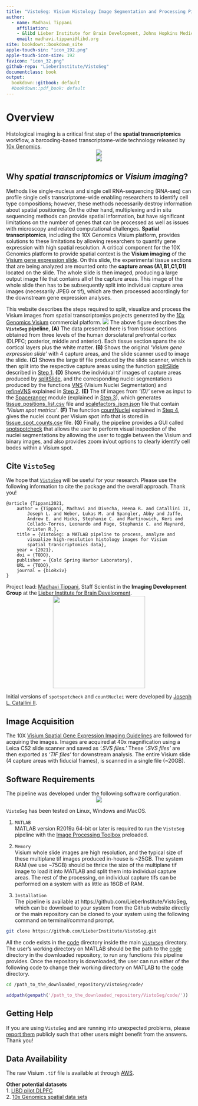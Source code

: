 ```yaml
---
title: "VistoSeg: Visium Histology Image Segmentation and Processing Pipeline"
author:
  - name: Madhavi Tippani
    affiliation:
    - &libd Lieber Institute for Brain Development, Johns Hopkins Medical Campus
    email: madhavi.tippani@libd.org
site: bookdown::bookdown_site
apple-touch-sin: "icon_192.png"
apple-touch-icon-size: 192
favicon: "icon_32.png"
github-repo: "LieberInstitute/VistoSeg"
documentclass: book
output:
  bookdown::gitbook: default
  #bookdown::pdf_book: default
---
```


# Overview {-}

Histological imaging is a critical first step of the **spatial transcriptomics** workflow, a barcoding-based transcriptome-wide technology released by [10x Genomics](https://www.10xgenomics.com).
<center>
![](images/visium_imaging.png) 
</center>
<center>
![](images/visium_spot.png)
</center>

## Why *spatial transcriptomics* or *Visium imaging*? {-}

Methods like single-nucleus and single cell RNA-sequencing (RNA-seq) can profile single cells transcriptome-wide enabling researchers to identify cell type compositions; however, these methods necessarily destroy information about spatial positioning. On the other hand, multiplexing and in situ sequencing methods can provide spatial information, but have significant limitations on the number of genes that can be processed as well as issues with microscopy and related computational challenges. **Spatial transcriptomics**, including the 10X Genomics Visium platform, provides solutions to these limitations by allowing researchers to quantify gene expression with high spatial resolution.  A critical component for the 10X Genomics platform to provide spatial context is the **Visium imaging** of the [Visium gene expression slide](https://www.10xgenomics.com/products/spatial-gene-expression). On this slide, the experimental tissue sections that are being analyzed are mounted onto the **capture areas (A1,B1,C1,D1)** located on the slide. The whole slide is then imaged, producing a large output image file that contains all of the capture areas. This image of the whole slide then has to be subsequently split into individual capture area images (necessarily JPEG or tif), which are then processed accordingly for the downstream gene expression analyses.

This website describes the steps required to split, visualize and process the Visium images from spatial transcriptomics projects generated by the [10x Genomics Visium](https://www.10xgenomics.com/spatial-transcriptomics) commercial platform.
\centering
![](images/VistoSeg.png)
The above figure describes the **`VistoSeg` pipeline**, **(A)** The data presented here is from tissue sections obtained from three levels of the human dorsolateral prefrontal cortex (DLPFC; posterior, middle and anterior). Each tissue section spans the six cortical layers plus the white matter. **(B)** Shows the original *'Visium gene expression slide'* with 4 capture areas, and the slide scanner used to image the slide. **(C)** Shows the large tif file produced by the slide scanner, which is then split into the respective capture areas using the function [splitSlide](https://github.com/LieberInstitute/VistoSeg/blob/main/code/split.m) described in [Step 1](http://research.libd.org/VistoSeg/step-1-split-visium-histology-whole-slide-image-into-individual-capture-area-images.html). **(D)** Shows the individual tif images of capture areas produced by [splitSlide](https://github.com/LieberInstitute/VistoSeg/blob/main/code/split.m), and the corresponding nuclei segmentations produced by the functions [VNS](https://github.com/LieberInstitute/VistoSeg/blob/main/code/VNS.m) (Visium Nuclei Segmentation) and [refineVNS](https://github.com/LieberInstitute/VistoSeg/blob/main/code/refineVNS.m) explained in [Step 2](http://research.libd.org/VistoSeg/step-2-nuclei-segmentation-of-individual-capture-areas-images.html). **(E)** The tif images from *'(D)'* serve as input to the [Spaceranger](https://support.10xgenomics.com/spatial-gene-expression/software/pipelines/latest/using/count) module (explained in [Step 3](https://research.libd.org/VistoSeg/step-3-spaceranger.html)), which generates [tissue_positions_list.csv](https://github.com/LieberInstitute/VistoSeg/blob/main/pipeline_outputs/spaceranger/tissue_positions_list.csv) file and [scalefactors_json.json](https://github.com/LieberInstitute/VistoSeg/blob/main/pipeline_outputs/spaceranger/scalefactors_json.json) file that contain *'Visium spot metrics'*. **(F)** The function [countNuclei](https://github.com/LieberInstitute/VistoSeg/blob/main/code/countNuclei.m) explained in [Step 4](https://research.libd.org/VistoSeg/step-4-gui-to-count-nuclei-in-a-visium-spot.html), gives the nuclei count per Visium spot info that is stored in [tissue_spot_counts.csv](https://github.com/LieberInstitute/VistoSeg/blob/main/pipeline_outputs/spotspotcheck/tissue_spot_counts.csv) file. **(G)** Finally, the pipeline provides a GUI called [spotspotcheck](https://research.libd.org/VistoSeg/step-4-gui-to-count-nuclei-in-a-visium-spot.html#spotspotcheck) that allows the user to perform visual inspection of the nuclei segmentations by allowing the user to toggle between the Visium and binary images, and also provides zoom in/out options to clearly identify cell bodes within a Visium spot.

## Cite `VistoSeg` {-}

We hope that [`VistoSeg`](http://research.libd.org/VistoSeg/) will be useful for your research. Please use the following information to cite the package and the overall approach. Thank you!
```
@article {Tippani2021,
	author = {Tippani, Madhavi and Divecha, Heena R. and Catallini II,
	    Joseph L. and Weber, Lukas M. and Spangler, Abby and Jaffe,
	    Andrew E. and Hicks, Stephanie C. and Martinowich, Keri and
	    Collado-Torres, Leonardo and Page, Stephanie C. and Maynard,
	    Kristen R.},
	title = {VistoSeg: a MATLAB pipeline to process, analyze and
	    visualize high-resolution histology images for Visium
	    spatial transcriptomics data},
	year = {2021},
	doi = {TODO},
	publisher = {Cold Spring Harbor Laboratory},
	URL = {TODO},
	journal = {bioRxiv}
}
```
Project lead: [Madhavi Tippani](https://twitter.com/MadhaviTippani), Staff Scientist in the **Imaging Development Group** at the [Lieber Institute for Brain Development](https://www.libd.org/).
<center>
<img src="http://lcolladotor.github.io/img/LIBD_logo.jpg" width="250px">
</center>

Initial versions of `spotspotcheck` and `countNuclei` were developed by [Joseph L. Catallini II](https://www.linkedin.com/in/joseph-catallini-ii/).

## Image Acquisition {-}

The 10X [Visium Spatial Gene Expression Imaging Guidelines](https://support.10xgenomics.com/spatial-gene-expression/imaging/doc/technical-note-visium-spatial-gene-expression-imaging-guidelines) are followed for acquiring the images. Images are acquired at 40x magnification using a Leica CS2 slide scanner and saved as *'.SVS files.'* These *'.SVS files'* are then exported as *'TIF files'* for downstream analysis. The entire Visium slide (4 capture areas with fiducial frames), is scanned in a single file (~20GB).

## Software Requirements {-}

The pipeline was developed under the following software configuration.
<center>
![](images/Software_Configuration.png)
</center>

`VistoSeg` has been tested on Linux, Windows and MacOS.

1. `MATLAB`  
MATLAB version R2019a 64-bit or later is required to run the `VistoSeg` pipeline with the [Image Processing Toolbox](https://www.mathworks.com/products/image.html) preloaded.
 
2. `Memory`  
Visium whole slide images are high resolution, and the typical size of these multiplane tif images produced in-house is ~25GB. The system RAM (we use ~75GB) should be thrice the size of the multiplane tif image to load it into MATLAB and split them into individual capture areas. The rest of the processing, on individual capture tifs can be performed on a system with as little as 16GB of RAM.

3. `Installation`  
The pipeline is available at https://github.com/LieberInstitute/VistoSeg, which can be download to your system from the Github website directly or the main repository can be cloned to your system using the following command on terminal/command prompt.  

```bash
git clone https://github.com/LieberInstitute/VistoSeg.git
```

All the code exists in the [code](https://github.com/LieberInstitute/VistoSeg/tree/main/code) directory inside the main [`VistoSeg`](https://github.com/LieberInstitute/VistoSeg) directory. 
The user's working directory on MATLAB should be the path to the [code](https://github.com/LieberInstitute/VistoSeg/tree/main/code) directory in the downloaded repository, to run any functions this pipeline provides. Once the repository is downloaded, the user can run either of the following code to change their working directory on MATLAB to the [code](https://github.com/LieberInstitute/VistoSeg/tree/main/code) directory.  

```bash
cd /path_to_the_downloaded_repository/VistoSeg/code/
```

```MATLAB
addpath(genpath('/path_to_the_downloaded_repository/VistoSeg/code/'))
```

## Getting Help {-}

If you are using `VistoSeg` and are running into unexpected problems, please [report them](https://github.com/LieberInstitute/VistoSeg/issues) publicly such that other users might benefit from the answers. Thank you!

## Data Availability {-}

The raw Visium `.tif` file is available at through [AWS](https://visium-libd.s3.amazonaws.com/Lieber_Institute_OTS-20-7690_rush_anterior.tif).

**Other potential datasets**  
1. [LIBD pilot DLPFC](https://github.com/LieberInstitute/spatialLIBD#raw-data)   
2. [10x Genomics spatial data sets](https://support.10xgenomics.com/spatial-gene-expression/datasets) 


